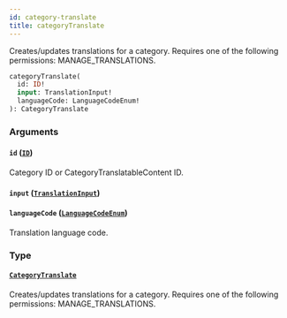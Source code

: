 ```yaml
---
id: category-translate
title: categoryTranslate
---
```


Creates/updates translations for a category. Requires one of the following permissions: MANAGE_TRANSLATIONS.

```graphql
categoryTranslate(
  id: ID!
  input: TranslationInput!
  languageCode: LanguageCodeEnum!
): CategoryTranslate
```

### Arguments

#### `id` ([`ID`](../../../developer/api-reference/scalars/id))

Category ID or CategoryTranslatableContent ID.

#### `input` ([`TranslationInput`](../../../developer/api-reference/inputs/translation-input))

#### `languageCode` ([`LanguageCodeEnum`](../../../developer/api-reference/enums/language-code-enum))

Translation language code.

### Type

#### [`CategoryTranslate`](../../../developer/api-reference/objects/category-translate)

Creates/updates translations for a category. Requires one of the following permissions: MANAGE_TRANSLATIONS.
